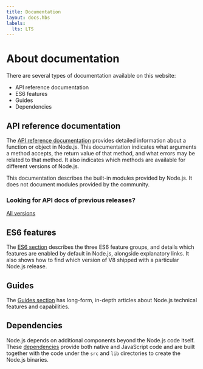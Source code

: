 ```yaml
---
title: Documentation
layout: docs.hbs
labels:
  lts: LTS
---
```


# About documentation

There are several types of documentation available on this website:

- API reference documentation
- ES6 features
- Guides
- Dependencies

## API reference documentation

The [API reference documentation](https://nodejs.org/api/) provides detailed information about a function or object in Node.js. This documentation indicates what arguments a method accepts, the return value of that method, and what errors may be related to that method. It also indicates which methods are available for different versions of Node.js.

This documentation describes the built-in modules provided by Node.js. It does not document modules provided by the community.

<div className="highlight-box">

### Looking for API docs of previous releases?

<NodeApiVersionLinks />

[All versions](https://nodejs.org/docs/)

</div>

## ES6 features

The [ES6 section](/en/docs/es6/) describes the three ES6 feature groups, and details which features are enabled by default in Node.js, alongside explanatory links. It also shows how to find which version of V8 shipped with a particular Node.js release.

## Guides

The [Guides section](/en/docs/guides/) has long-form, in-depth articles about Node.js technical features and capabilities.

## Dependencies

Node.js depends on additional components beyond the Node.js code itself. These [dependencies](https://github.com/nodejs/node/blob/main/doc/contributing/maintaining/maintaining-dependencies.md) provide both native and JavaScript code and are built together with the code under the `src` and `lib` directories to create the Node.js binaries.
